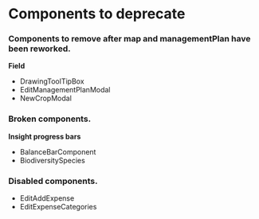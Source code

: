 
<Meta title="Docs/components to deprecate" />

# Components to deprecate

### Components to remove after map and managementPlan have been reworked.

**Field**

- DrawingToolTipBox
- EditManagementPlanModal
- NewCropModal

### Broken components.

**Insight progress bars**

- BalanceBarComponent
- BiodiversitySpecies

### Disabled components.

- EditAddExpense
- EditExpenseCategories
